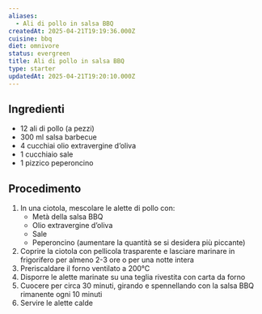 ```yaml
---
aliases:
  - Ali di pollo in salsa BBQ
createdAt: 2025-04-21T19:19:36.000Z
cuisine: bbq
diet: omnivore
status: evergreen
title: Ali di pollo in salsa BBQ
type: starter
updatedAt: 2025-04-21T19:20:10.000Z
---
```

## Ingredienti

- 12 ali di pollo (a pezzi)
- 300 ml salsa barbecue
- 4 cucchiai olio extravergine d’oliva
- 1 cucchiaio sale
- 1 pizzico peperoncino

## Procedimento

1. In una ciotola, mescolare le alette di pollo con:
    - Metà della salsa BBQ
    - Olio extravergine d’oliva
    - Sale
    - Peperoncino (aumentare la quantità se si desidera più piccante)
2. Coprire la ciotola con pellicola trasparente e lasciare marinare in frigorifero per almeno 2-3 ore o per una notte intera
3. Preriscaldare il forno ventilato a 200°C
4. Disporre le alette marinate su una teglia rivestita con carta da forno
5. Cuocere per circa 30 minuti, girando e spennellando con la salsa BBQ rimanente ogni 10 minuti
6. Servire le alette calde
